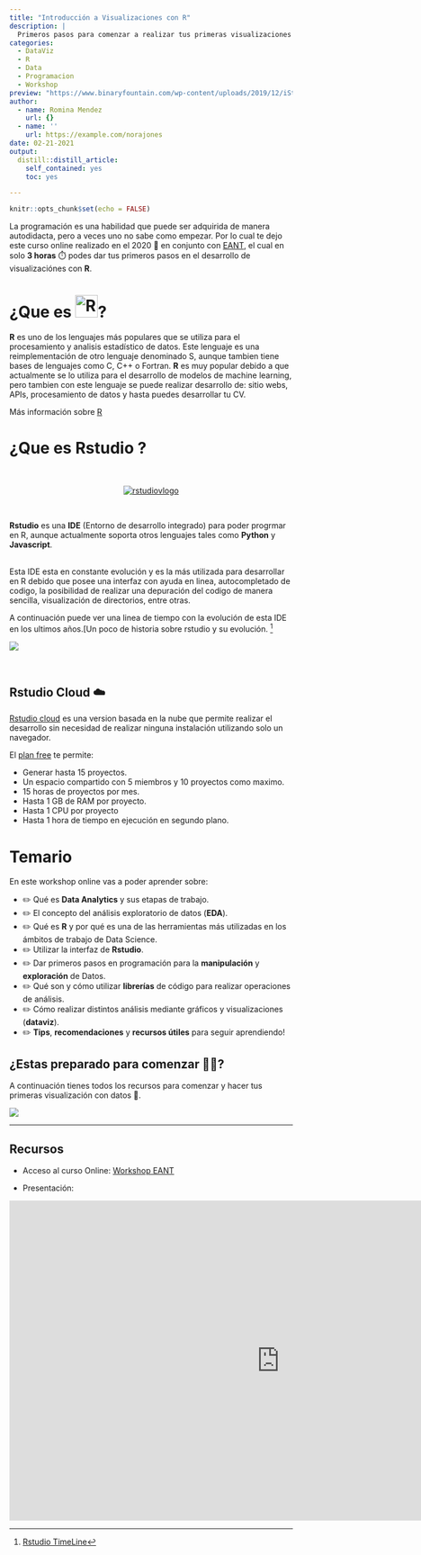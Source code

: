 ```yaml
---
title: "Introducción a Visualizaciones con R"
description: |
  Primeros pasos para comenzar a realizar tus primeras visualizaciones en R.
categories:
  - DataViz
  - R
  - Data
  - Programacion
  - Workshop
preview: "https://www.binaryfountain.com/wp-content/uploads/2019/12/iStock-1069206352.jpg"
author:
  - name: Romina Mendez
    url: {}
  - name: ''
    url: https://example.com/norajones
date: 02-21-2021
output:
  distill::distill_article:
    self_contained: yes
    toc: yes

---
```



```r
knitr::opts_chunk$set(echo = FALSE)
```

La programación es una habilidad que puede ser adquirida de manera autodidacta, pero a veces uno no sabe como empezar.
Por lo cual te dejo este curso online realizado en el 2020 📆 en conjunto con [EANT](https://eant.tech/escuela-de-ciencias-de-datos), el cual en solo **3 horas** ⏱️ podes dar tus primeros pasos en el desarrollo de visualizaciónes con **R**.

# ¿Que es [<img src="https://www.r-project.org/logo/Rlogo.svg" alt="R" width="40" height="40">](https://www.r-project.org/)?

**R** es uno de los lenguajes más populares que se utiliza para el procesamiento y analisis estadístico de datos.
Este lenguaje es una reimplementación de otro lenguaje denominado S, aunque tambien tiene bases de lenguajes como C, C++ o Fortran.
**R** es muy popular debido a que actualmente se lo utiliza para el desarrollo de modelos de machine learning, pero tambien con este lenguaje se puede realizar desarrollo de: sitio webs, APIs, procesamiento de datos y hasta puedes desarrollar tu CV.

Más información sobre [R](https://www.r-project.org/)

# ¿Que es Rstudio ?
<br/>

<center>
[<img src="https://i.ibb.co/BgQ3S89/images-1.png" alt="rstudiovlogo">](https://rstudio.com/)
</center>

<br/>

**Rstudio** es una **IDE** (Entorno de desarrollo integrado) para poder progrmar en R, aunque actualmente soporta otros lenguajes tales como **Python** y **Javascript**.

<br/>
Esta IDE esta en constante evolución y es la más utilizada para desarrollar en R debido que posee una interfaz con ayuda en linea, autocompletado de codigo, la posibilidad de realizar una depuración del codigo de manera sencilla, visualización de directorios, entre otras.

A continuación puede ver una linea de tiempo con la evolución de esta IDE en los ultimos años.[Un poco de historia sobre rstudio y su evolución. [^1]
<br/>

![](https://d33wubrfki0l68.cloudfront.net/db11a793584a9307185b4925aa17c966d04ba211/cdfee/assets/img/2020-timeline.png)

<br/>


## Rstudio Cloud ☁️

[Rstudio cloud](https://rstudio.cloud/) es una version basada en la nube que permite realizar el desarrollo sin necesidad de realizar ninguna instalación utilizando solo un navegador.

El [plan free](https://rstudio.cloud/plans/free) te permite:

* Generar hasta 15 proyectos.
* Un espacio compartido con 5 miembros y 10 proyectos como maximo.
* 15 horas de proyectos por mes.
* Hasta 1 GB de RAM por proyecto.
* Hasta 1 CPU por proyecto
* Hasta 1 hora de tiempo en ejecución en segundo plano.




# Temario
En este workshop online vas a poder aprender sobre:

* ✏️ Qué es **Data Analytics** y sus etapas de trabajo.
* ✏️ El concepto del análisis exploratorio de datos (**EDA**).
* ✏️ Qué es **R** y por qué es una de las herramientas más utilizadas en los ámbitos de trabajo de Data Science.
* ✏️ Utilizar la interfaz de **Rstudio**.
* ✏️ Dar primeros pasos en programación para la **manipulación** y **exploración** de Datos.
* ✏️ Qué son y cómo utilizar **librerías** de código para realizar operaciones de análisis.
* ✏️ Cómo realizar distintos análisis mediante gráficos y visualizaciones (**dataviz**).
* ✏️ **Tips**, **recomendaciones** y **recursos útiles** para seguir aprendiendo!

## ¿Estas preparado para comenzar 🏃🏃? 
A continuación tienes todos los recursos para comenzar y hacer tus primeras visualización con datos 💪.

![](https://media.giphy.com/media/S8ToH7Zt8gZ4u2iClh/giphy.gif)

----

## Recursos

* Acceso al curso Online: [Workshop EANT](https://eant.tech/escuela-de-ciencias-de-datos/cursos/taller-introduccion-a-data-analytics-r)

* Presentación:

<iframe src="https://docs.google.com/presentation/d/e/2PACX-1vRU23HJSUH9zRJq6jOmmtSKJqUYnkaRTnk4tjVpxza0uzDSmClEKcWdojeo0Zj_uA/embed?start=false&loop=false&delayms=60000" frameborder="0" width="960" height="569" allowfullscreen="true" mozallowfullscreen="true" webkitallowfullscreen="true"></iframe>

[^1]: [Rstudio TimeLine](https://rstudio.com/about/)
